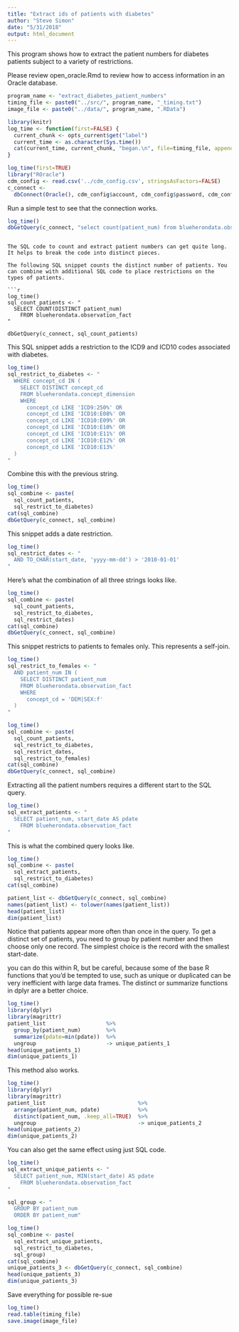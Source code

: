 ```yaml
---
title: "Extract ids of patients with diabetes"
author: "Steve Simon"
date: "5/31/2018"
output: html_document
---
```


This program shows how to extract the patient numbers for diabetes patients subject to a variety of restrictions.

Please review open_oracle.Rmd to review how to access information in an Oracle database.

```r
program_name <- "extract_diabetes_patient_numbers"
timing_file <- paste0("../src/", program_name, "_timing.txt")
image_file <- paste0("../data/", program_name, ".RData")

library(knitr)
log_time <- function(first=FALSE) {
  current_chunk <- opts_current$get("label")
  current_time <- as.character(Sys.time())
  cat(current_time, current_chunk, "began.\n", file=timing_file, append=!first)
}
```


```r
log_time(first=TRUE)
library("ROracle")
cdm_config <- read.csv('../cdm_config.csv', stringsAsFactors=FALSE)
c_connect <-
  dbConnect(Oracle(), cdm_config$account, cdm_config$password, cdm_config$access)
```

Run a simple test to see that the connection works. 

```r
log_time()
dbGetQuery(c_connect, "select count(patient_num) from blueherondata.observation_fact")
```
```

The SQL code to count and extract patient numbers can get quite long. It helps to break the code into distinct pieces.

The following SQL snippet counts the distinct number of patients. You can combine with additional SQL code to place restrictions on the types of patients.

```r
log_time()
sql_count_patients <- "
  SELECT COUNT(DISTINCT patient_num)
    FROM blueherondata.observation_fact
"

dbGetQuery(c_connect, sql_count_patients)
```

This SQL snippet adds a restriction to the ICD9 and ICD10 codes associated with diabetes.

```r
log_time()
sql_restrict_to_diabetes <- "
  WHERE concept_cd IN (
    SELECT DISTINCT concept_cd 
    FROM blueherondata.concept_dimension
    WHERE
      concept_cd LIKE 'ICD9:250%' OR
      concept_cd LIKE 'ICD10:E08%' OR
      concept_cd LIKE 'ICD10:E09%' OR
      concept_cd LIKE 'ICD10:E10%' OR
      concept_cd LIKE 'ICD10:E11%' OR
      concept_cd LIKE 'ICD10:E12%' OR
      concept_cd LIKE 'ICD10:E13%'
  )
"
```

Combine this with the previous string.

```r
log_time()
sql_combine <- paste(
  sql_count_patients, 
  sql_restrict_to_diabetes)
cat(sql_combine)
dbGetQuery(c_connect, sql_combine)
```

This snippet adds a date restriction.

```r
log_time()
sql_restrict_dates <- "
  AND TO_CHAR(start_date, 'yyyy-mm-dd') > '2010-01-01'
"
```

Here's what the combination of all three strings looks like.

```r
log_time()
sql_combine <- paste(
  sql_count_patients, 
  sql_restrict_to_diabetes,
  sql_restrict_dates)
cat(sql_combine)
dbGetQuery(c_connect, sql_combine)
```

This snippet restricts to patients to females only. This represents a self-join.

```r
log_time()
sql_restrict_to_females <- "
  AND patient_num IN (
    SELECT DISTINCT patient_num
    FROM blueherondata.observation_fact
    WHERE
      concept_cd = 'DEM|SEX:f'
  )
"
```


```r
log_time()
sql_combine <- paste(
  sql_count_patients, 
  sql_restrict_to_diabetes,
  sql_restrict_dates,
  sql_restrict_to_females)
cat(sql_combine)
dbGetQuery(c_connect, sql_combine)
```

Extracting all the patient numbers requires a different start to the SQL query.

```r
log_time()
sql_extract_patients <- "
  SELECT patient_num, start_date AS pdate
    FROM blueherondata.observation_fact
"
```

This is what the combined query looks like.

```r
log_time()
sql_combine <- paste(
  sql_extract_patients,
  sql_restrict_to_diabetes)
cat(sql_combine)

patient_list <- dbGetQuery(c_connect, sql_combine)
names(patient_list) <- tolower(names(patient_list))
head(patient_list)
dim(patient_list)
```

Notice that patients appear more often than once in the query. To get a distinct set of patients, you need to group by patient number and then choose only one record. The simplest choice is the record with the smallest start-date.

you can do this within R, but be careful, because some of the base R functions that you'd be tempted to use, such as unique or duplicated can be very inefficient with large data frames. The distinct or summarize functions in dplyr are a better choice.

```r
log_time()
library(dplyr)
library(magrittr)
patient_list                   %>% 
  group_by(patient_num)        %>%
  summarize(pdate=min(pdate))  %>%
  ungroup                      -> unique_patients_1
head(unique_patients_1)
dim(unique_patients_1)
```

This method also works.

```r
log_time()
library(dplyr)
library(magrittr)
patient_list                             %>% 
  arrange(patient_num, pdate)            %>%
  distinct(patient_num, .keep_all=TRUE)  %>%
  ungroup                                -> unique_patients_2
head(unique_patients_2)
dim(unique_patients_2)
```

You can also get the same effect using just SQL code.

```r
log_time()
sql_extract_unique_patients <- "
  SELECT patient_num, MIN(start_date) AS pdate
    FROM blueherondata.observation_fact
"

sql_group <- "
  GROUP BY patient_num
  ORDER BY patient_num"
```

```r
log_time()
sql_combine <- paste(
  sql_extract_unique_patients,
  sql_restrict_to_diabetes,
  sql_group)
cat(sql_combine)
unique_patients_3 <- dbGetQuery(c_connect, sql_combine)
head(unique_patients_3)
dim(unique_patients_3)
```

Save everything for possible re-sue

```r
log_time()
read.table(timing_file) 
save.image(image_file)
```
